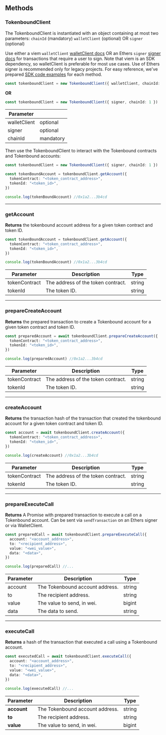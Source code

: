 ## Methods

### TokenboundClient

The TokenboundClient is instantiated with an object containing at most two parameters:
`chainId` (mandatory)
`walletClient` (optional) OR
`signer` (optional)

Use either a viem `walletClient` [walletClient docs](https://viem.sh/docs/clients/wallet.html) OR an Ethers `signer` [signer docs](https://docs.ethers.org/v5/api/signer/) for transactions that require a user to sign. Note that viem is an SDK dependency, so walletClient is preferable for most use cases. Use of Ethers signer is recommended only for legacy projects.
For easy reference, we've prepared [SDK code examples](https://github.com/tokenbound/sdk/tree/main/examples) for each method.

```ts copy
const tokenboundClient = new TokenboundClient({ walletClient, chainId: 1 })
```

**OR**

```ts copy
const tokenboundClient = new TokenboundClient({ signer, chainId: 1 })
```

| Parameter    |           |
| ------------ | --------- |
| walletClient | optional  |
| signer       | optional  |
| chainId      | mandatory |

Then use the TokenboundClient to interact with the Tokenbound contracts and Tokenbound accounts:

```ts copy
const tokenboundClient = new TokenboundClient({ signer, chainId: 1 })

const tokenBoundAccount = tokenboundClient.getAccount({
  tokenContract: "<token_contract_address>",
  tokenId: "<token_id>",
})

console.log(tokenBoundAccount) //0x1a2...3b4cd
```

---

### getAccount

**Returns** the tokenbound account address for a given token contract and token ID.

```typescript
const tokenBoundAccount = tokenboundClient.getAccount({
  tokenContract: "<token_contract_address>",
  tokenId: "<token_id>",
})

console.log(tokenBoundAccount) //0x1a2...3b4cd
```

| Parameter     | Description                        | Type   |
| ------------- | ---------------------------------- | ------ |
| tokenContract | The address of the token contract. | string |
| tokenId       | The token ID.                      | string |

---

### prepareCreateAccount

**Returns** the prepared transaction to create a Tokenbound account for a given token contract and token ID.

```typescript
const preparedAccount = await tokenboundClient.prepareCreateAccount({
  tokenContract: "<token_contract_address>",
  tokenId: "<token_id>",
})

console.log(preparedAccount) //0x1a2...3b4cd
```

| Parameter     | Description                        | Type   |
| ------------- | ---------------------------------- | ------ |
| tokenContract | The address of the token contract. | string |
| tokenId       | The token ID.                      | string |

---

### createAccount

**Returns** the transaction hash of the transaction that created the tokenbound account for a given token contract and token ID.

```typescript
const account = await tokenboundClient.createAccount({
  tokenContract: "<token_contract_address>",
  tokenId: "<token_id>",
})

console.log(createAccount) //0x1a2...3b4cd
```

| Parameter     | Description                        | Type   |
| ------------- | ---------------------------------- | ------ |
| tokenContract | The address of the token contract. | string |
| tokenId       | The token ID.                      | string |

---

### prepareExecuteCall

**Returns** A Promise with prepared transaction to execute a call on a Tokenbound account. Can be sent via `sendTransaction` on an Ethers signer or via WalletClient.

```typescript
const preparedCall = await tokenboundClient.prepareExecuteCall({
  account: "<account_address>",
  to: "<recipient_address>",
  value: "<wei_value>",
  data: "<data>",
})

console.log(preparedCall) //...
```

| Parameter | Description                     | Type   |
| --------- | ------------------------------- | ------ |
| account   | The Tokenbound account address. | string |
| to        | The recipient address.          | string |
| value     | The value to send, in wei.      | bigint |
| data      | The data to send.               | string |

---

### executeCall

**Returns** a hash of the transaction that executed a call using a Tokenbound account.

```ts copy
const executedCall = await tokenboundClient.executeCall({
  account: "<account_address>",
  to: "<recipient_address>",
  value: "<wei_value>",
  data: "<data>",
})

console.log(executedCall) //...
```

| Parameter   | Description                     | Type   |
| ----------- | ------------------------------- | ------ |
| **account** | The Tokenbound account address. | string |
| **to**      | The recipient address.          | string |
| **value**   | The value to send, in wei.      | bigint |
